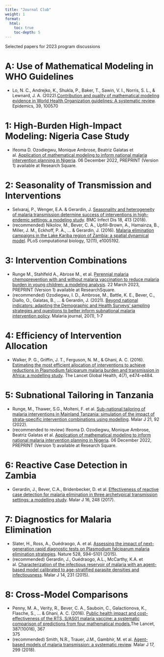 ```yaml
---
title: "Journal Club"
weight: 1
format: 
  html: 
    toc: true
    toc-depth: 5
---
```


Selected papers for 2023 program discussions

# A: Use of Mathematical Modeling in WHO Guidelines

-   Lo, N. C., Andrejko, K., Shukla, P., Baker, T., Sawin, V. I., Norris, S. L., & Lewnard, J. A. (2022).[Contribution and quality of mathematical modeling evidence in World Health Organization guidelines: A systematic review](https://doi.org/10.1016/j.epidem.2022.100570). Epidemics, 39, 100570

# 1: High-Burden High-Impact Modeling: Nigeria Case Study

-   Ifeoma D. Ozodiegwu, Monique Ambrose, Beatriz Galatas et al. [Application of mathematical modeling to inform national malaria intervention planning in Nigeria](https://doi.org/10.21203/rs.3.rs-2335288/v1). 06 December 2022, PREPRINT (Version 1) available at Research Square.

# 2: Seasonality of Transmission and Interventions

-   Selvaraj, P., Wenger, E.A. & Gerardin, J. [Seasonality and heterogeneity of malaria transmission determine success of interventions in high-endemic settings: a modeling study](https://doi.org/10.1186/s12879-018-3319-y). BMC Infect Dis 18, 413 (2018).\
-   (recommended) Nikolov, M., Bever, C. A., Upfill-Brown, A., Hamainza, B., Miller, J. M., Eckhoff, P. A., ... & Gerardin, J. (2016). [Malaria elimination campaigns in the Lake Kariba region of Zambia: a spatial dynamical model](https://doi.org/10.1371/journal.pcbi.1005192). PLoS computational biology, 12(11), e1005192.

# 3: Intervention Combinations

-   Runge M., Stahlfeld A., Abrose M., et al. [Perennial malaria chemoprevention with and without malaria vaccination to reduce malaria burden in young children: a modeling analysis](https://doi.org/10.21203/rs.3.rs-2710667/v1). 22 March 2023, PREPRINT (Version 1) available at ResearchSquare.\
-   (recommended) Ozodiegwu, I. D., Ambrose, M., Battle, K. E., Bever, C., Diallo, O., Galatas, B., ... & Gerardin, J. (2021). [Beyond national indicators: adapting the Demographic and Health Surveys' sampling strategies and questions to better inform subnational malaria intervention policy](https://link.springer.com/article/10.1186/s12936-021-03646-w). Malaria journal, 20(1), 1-7

# 4: Efficiency of Intervention Allocation

-   Walker, P. G., Griffin, J. T., Ferguson, N. M., & Ghani, A. C. (2016). [Estimating the most efficient allocation of interventions to achieve reductions in Plasmodium falciparum malaria burden and transmission in Africa: a modelling study](https://doi.org/10.1016/S2214-109X(16)30073-0). The Lancet Global Health, 4(7), e474-e484.

# 5: Subnational Tailoring in Tanzania

-   Runge, M., Thawer, S.G., Molteni, F. et al. [Sub-national tailoring of malaria interventions in Mainland Tanzania: simulation of the impact of strata-specific intervention combinations using modelling](https://doi-org.turing.library.northwestern.edu/10.1186/s12936-022-04099-5). Malar J 21, 92 (2022).\
-   (recommended to review) Ifeoma D. Ozodiegwu, Monique Ambrose, Beatriz Galatas et al. [Application of mathematical modeling to inform national malaria intervention planning in Nigeria](https://doi.org/10.21203/rs.3.rs-2335288/v1). 06 December 2022, PREPRINT (Version 1) available at Research Square.

# 6: Reactive Case Detection in Zambia

-   Gerardin, J., Bever, C.A., Bridenbecker, D. et al. [Effectiveness of reactive case detection for malaria elimination in three archetypical transmission settings: a modelling study](https://doi-org.turing.library.northwestern.edu/10.1186/s12936-017-1903-z). Malar J 16, 248 (2017).

# 7: Diagnostics for Malaria Elimination

-   Slater, H., Ross, A., Ouédraogo, A. et al. [Assessing the impact of next-generation rapid diagnostic tests on Plasmodium falciparum malaria elimination strategies](https://doi.org/10.1038/nature16040). Nature 528, S94--S101 (2015).
-   (recommended) Gerardin, J., Ouédraogo, A.L., McCarthy, K.A. et al. [Characterization of the infectious reservoir of malaria with an agent-based model calibrated to age-stratified parasite densities and infectiousness](https://doi.org/10.1186/s12936-015-0751-y). Malar J 14, 231 (2015).

# 8: Cross-Model Comparisons

-   Penny, M. A., Verity, R., Bever, C. A., Sauboin, C., Galactionova, K., Flasche, S., ... & Ghani, A. C. (2016). [Public health impact and cost-effectiveness of the RTS, S/AS01 malaria vaccine: a systematic comparison of predictions from four mathematical models.](https://www.sciencedirect.com/science/article/pii/S0140673615007254)The Lancet, 387(10016), 367\
    375
-   (recommended) Smith, N.R., Trauer, J.M., Gambhir, M. et al. [Agent-based models of malaria transmission: a systematic review](https://doi.org/10.1186/s12936-018-2442-y). Malar J 17, 299 (2018).

